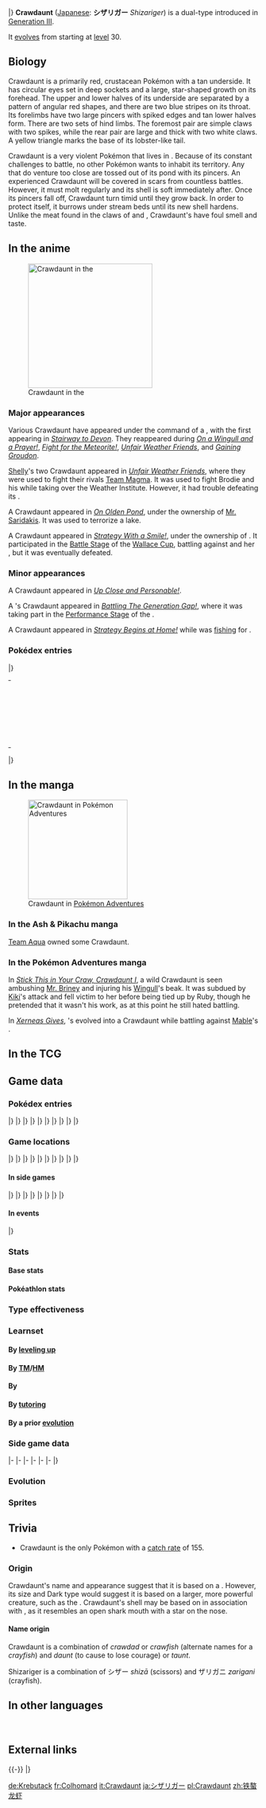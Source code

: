 {{PokémonPrevNext/Head|type=Water|type2=Dark}}
{{PokémonPrevNext/GO|species=Crawdaunt}}
{{PokémonPrevNext/Pokémon|type=Water|prevnum=341|prev=Corphish|nextnum=343|next=Baltoy|roundleft=bl|roundright=br}}
|}
{{Pokémon Infobox
|name=Crawdaunt
|jname=シザリガー
|jtranslit=Shizarigā
|tmname=Shizariger
|ndex=342
|hdex=130
|hdex6=135
|u2dex=280
|karea=Central
|kdex=052
|fbrow=072
|typebox=1
|type1=Water
|type2=Dark
|category=Rogue
|height-ftin=3'07"
|height-m=1.1
|weight-lbs=72.3
|weight-kg=32.8
|abilityn=d
|ability1=Hyper Cutter
|ability2=Shell Armor
|abilityd=Adaptability
|egggroupn=2
|egggroup1=Water 1
|egggroup2=Water 3
|eggcycles=15
|evtotal=2
|evat=2
|expyield=164
|oldexp=161
|lv100exp=1,640,000
|gendercode=127
|color=Red
|catchrate=155
|body=14
|pokefordex=crawdaunt
|generation=3
|friendship=70
}}
'''Crawdaunt''' ([[List of Japanese Pokémon names|Japanese]]: '''シザリガー''' ''Shizariger'') is a dual-type {{2t|Water|Dark}} {{OBP|Pokémon|species}} introduced in [[Generation III]].

It [[Evolution|evolves]] from {{p|Corphish}} starting at [[level]] 30.

==Biology==
Crawdaunt is a primarily red, crustacean Pokémon with a tan underside. It has circular eyes set in deep sockets and a large, star-shaped growth on its forehead. The upper and lower halves of its underside are separated by a pattern of angular red shapes, and there are two blue stripes on its throat. Its forelimbs have two large pincers with spiked edges and tan lower halves form. There are two sets of hind limbs. The foremost pair are simple claws with two spikes, while the rear pair are large and thick with two white claws. A yellow triangle marks the base of its lobster-like tail.

Crawdaunt is a very violent Pokémon that lives in {{DL|List of Pokémon by habitat|Water's-edge Pokémon|ponds}}. Because of its constant challenges to battle, no other Pokémon wants to inhabit its territory. Any that do venture too close are tossed out of its pond with its pincers. An experienced Crawdaunt will be covered in scars from countless battles. However, it must molt regularly and its shell is soft immediately after. Once its pincers fall off, Crawdaunt turn timid until they grow back. In order to protect itself, it burrows under stream beds until its new shell hardens. Unlike the meat found in the claws of {{p|Crabrawler}} and {{p|Clauncher}}, Crawdaunt's have foul smell and taste.

==In the anime==
[[File:Crawdaunt anime.png|thumb|left|250px|Crawdaunt in the {{pkmn|anime}}]]
===Major appearances===
Various Crawdaunt have appeared under the command of a {{tc|Team Aqua Grunt}}, with the first appearing in ''[[AG017|Stairway to Devon]]''. They reappeared during ''[[AG018|On a Wingull and a Prayer!]]'', ''[[AG054|Fight for the Meteorite!]]'', ''[[AG083|Unfair Weather Friends]]'', and ''[[AG097|Gaining Groudon]]''.

[[Shelly]]'s two Crawdaunt appeared in ''[[AG083|Unfair Weather Friends]]'', where they were used to fight their rivals [[Team Magma]]. It was used to fight Brodie and his {{DL|Brodie|Ditto}} while taking over the Weather Institute. However, it had trouble defeating its {{m|Transform|duplicate}}.

A Crawdaunt appeared in ''[[AG152|On Olden Pond]]'', under the ownership of [[Mr. Saridakis]]. It was used to terrorize a lake.

A Crawdaunt appeared in ''[[DP079|Strategy With a Smile!]]'', under the ownership of {{si|Kyle}}. It participated in the [[Contest Battle|Battle Stage]] of the [[Wallace Cup]], battling against {{an|Dawn}} and her {{TP|Dawn|Piplup}}, but it was eventually defeated.

===Minor appearances===
A Crawdaunt appeared in ''[[DP089|Up Close and Personable!]]''.

A {{pkmn|Coordinator}}'s Crawdaunt appeared in ''[[DP095|Battling The Generation Gap!]]'', where it was taking part in the [[Appeal|Performance Stage]] of the {{to|Celestic}} {{pkmn|Contest}}.

A Crawdaunt appeared in ''[[DP138|Strategy Begins at Home!]]'' while {{TRT}} was [[fishing]] for {{p|Goldeen}}.

===Pokédex entries===
{{Animedexheader|Hoenn}}
{{Animedexbody|AG017|Crawdaunt|Ash's Pokédex|Crawdaunt, the Rogue Pokémon. Crawdaunt are short-tempered, and quick to challenge opponents to battle. It is said that no other Pokémon can live in areas inhabited by Crawdaunt.}}
|}
{| width="100%" style="background: #{{colorschemedark|Hoenn}}"
|-
| width="100%" style="text-align:right; background: #{{colorschemelight|Hoenn}}; {{roundybottom|10px}}" | <small>''' ''Advanced Generation'' series entries continue below.'''</small>
|}
|}
{{Animedexheader|Emerald}}
{{Animedexbody|AG152|Crawdaunt|May's Pokédex|Crawdaunt, the Rogue Pokémon. Has a violent nature that compels it to challenge other living things. Other lifeforms refuse to live in ponds inhabited by this Pokémon, making them desolate places.}}
{{Animedexfooter/Pokémon|''Advanced Generation''|Emerald}}

==In the manga==
[[File:Crawdaunt Adventures.png|thumb|200px|Crawdaunt in [[Pokémon Adventures]]]]
===In the Ash & Pikachu manga===
[[Team Aqua]] owned some Crawdaunt.

===In the Pokémon Adventures manga===
In ''[[PS192|Stick This in Your Craw, Crawdaunt I]]'', a wild Crawdaunt is seen ambushing [[Mr. Briney]] and injuring his [[Peeko|Wingull]]'s beak. It was subdued by [[Kiki]]'s {{m|Double-Edge}} attack and fell victim to her {{a|Cute Charm}} before being tied up by Ruby, though he pretended that it wasn't his work, as at this point he still hated battling.

In ''[[PAXY38|Xerneas Gives]]'', {{adv|Tierno}}'s {{p|Corphish}} evolved into a Crawdaunt while battling against [[Mable]]'s {{p|Houndoom}}.

==In the TCG==
{{main|Crawdaunt (TCG)}}

==Game data==
===Pokédex entries===
{{Dex/Header|type=Water|type2=Dark}}
{{Dex/NA|gen=III}}
{{Dex/Gen|gen=III}}
{{Dex/Entry1|v=Ruby|t=FFF|entry=Crawdaunt has an extremely violent nature that compels it to challenge other living things to battle. Other life-forms refuse to live in ponds inhabited by this Pokémon, making them desolate places.}}
{{Dex/Entry1|v=Sapphire|t=FFF|entry=Crawdaunt molts (sheds) its shell regularly. Immediately after molting, its shell is soft and tender. Until the shell {{m|harden}}s, this Pokémon hides in its streambed burrow to avoid attack from its foes.}}
{{Dex/Entry1|v=Emerald|t=FFF|entry=A brutish Pokémon that loves to battle. A veteran Crawdaunt that has prevailed in hundreds of battles has giant pincers marked with countless scars.}}
{{Dex/Entry2|v=FireRed|v2=LeafGreen|entry=A rough customer that wildly flails its giant claws. It is said to be extremely hard to raise.}}
|}
|}
{{Dex/Gen|gen=IV}}
{{Dex/Entry3|v=Diamond|v2=Pearl|v3=Platinum|entry=It is a ruffian that uses its pincers to pick up and toss out other Pokémon from its pond.}}
{{Dex/Entry2|v=HeartGold|v2=SoulSilver|entry=A brutish Pokémon that loves to battle. It will crash itself into any foe that approaches its nest.}}
|}
|}
{{Dex/Gen|gen=V}}
{{Dex/Entry2|v=Black|v2=White|t=FFF|entry=It is a ruffian that uses its pincers to pick up and toss out other Pokémon from its pond.}}
{{Dex/Entry2|v=Black 2|v2=White 2|t=FFF|entry=Loving to battle, this Pokémon pinches all Pokémon that enter its territory with its pincers and throws them out.}}
|}
|}
{{Dex/Gen|gen=VI}}
{{Dex/Entry1|v=X|t=FFF|entry=It is a ruffian that uses its pincers to pick up and toss out other Pokémon from its pond.}}
{{Dex/Entry1|v=Y|entry=Loving to battle, this Pokémon pinches all Pokémon that enter its territory with its pincers and throws them out.}}
{{Dex/Entry1|t=FFF|v=Omega Ruby|entry=Crawdaunt has an extremely violent nature that compels it to challenge other living things to battle. Other life-forms refuse to live in ponds inhabited by this Pokémon, making them desolate places.}}
{{Dex/Entry1|t=FFF|v=Alpha Sapphire|entry=Crawdaunt molts (sheds) its shell regularly. Immediately after molting, its shell is soft and tender. Until the shell hardens, this Pokémon hides in its streambed burrow to avoid attack from its foes.}}
|}
|}
{{Dex/Gen|gen=VII}}
{{Dex/Entry1|v=Ultra Sun|entry=Its temperament is rough and it loves to fight, but as soon as its pincers break off, it turns cowardly. It stays timid until they grow back.}}
{{Dex/Entry1|v=Ultra Moon|entry=Its pincers often fall off. Unlike with Crabrawler or Clauncher, the meat in its claws is utterly nasty and stinking.}}
|}
|}
{{Dex/Footer}}

===Game locations===
{{Availability/Header|type=Water|type2=Dark}}
{{Availability/NA|gen=III}}
{{Availability/Gen|gen=III}}
{{Availability/Entry2|v=Ruby|v2=Sapphire|t=FFF|t2=FFF|area=[[Evolution|Evolve]] {{p|Corphish}}}}
{{Availability/Entry1|v=Emerald|t=FFF|area=[[Evolution|Evolve]] {{p|Corphish}}}}
{{Availability/Entry2/None|v=FireRed|v2=LeafGreen}}
{{Availability/Entry1/None|v=Colosseum}}
{{Availability/Entry1/None|v=XD|link=Pokémon XD: Gale of Darkness}}
|}
|}
{{Availability/Gen|gen=IV}}
{{Availability/Entry2|v=Diamond|v2=Pearl|area=[[Celestic Town]] ({{DL|Fishing|Super Rod}})}}
{{Availability/Entry1|v=Platinum|area=[[Celestic Town]] ({{DL|Fishing|Super Rod}})}}
{{Availability/Entry2|v=HeartGold|v2=SoulSilver|area=[[Evolution|Evolve]] {{p|Corphish}}}}
{{Availability/Entry1|v=Pal Park|color={{locationcolor/light|water}}|link=Pal Park|area={{DL|List of Pokémon by Pal Park location|Pond}}}}
|}
|}
{{Availability/Gen|gen=V}}
{{Availability/Entry1/None|v=Black}}
{{Availability/Entry1|v=White|area=[[Evolution|Evolve]] {{p|Corphish}}}}
{{Availability/Entry2|v=Black 2|v2=White 2|t=FFF|area={{rt|3|Unova}} and [[Striaton City]] ({{m|Surf}}ing in {{DL|Phenomenon|rippling water}})}}
|}
|}
{{Availability/Gen|gen=VI}}
{{Availability/Entry2|v=X|v2=Y|t=FFF|area={{rt|3|Kalos}} and [[Parfum Palace]] ({{DL|Fishing|Super Rod}})<br>[[Friend Safari]] ([[Friend Safari#Dark-type Safari|Dark]])}}
{{Availability/Entry2|v=Omega Ruby|v2=Alpha Sapphire|t=FFF|t2=FFF|area=[[Route]]s {{rtn|117|Hoenn}} and {{rtn|123|Hoenn}} ({{DL|Fishing|Super Rod}})}}
|}
|}
{{Availability/Gen|gen=VII}}
{{Availability/Entry2/None|v=Sun|v2=Moon}}
{{Availability/Entry2|v=Ultra Sun|v2=Ultra Moon|area=[[Vast Poni Canyon]] ([[SOS Battle]])}}
|}
|}
{{Availability/Footer}}

====In side games====
{{Availability/Header|type=Water|type2=Dark}}
{{Availability/NA|gen=III}}
{{Availability/Gen|gen=III}}
{{Availability/Entry1|v=Pinball: R&S|link=Pokémon Pinball: Ruby & Sapphire|color={{ruby color}}|t=fff|area=[[Evolution|Evolve]] {{p|Corphish}}}}
{{Availability/Entry1|v=Trozei!|color={{yellow color}}|area=[[Secret Storage 8]], Endless Level 13, Forever Level 13, [[Mr. Who's Den]]}}
{{Availability/Entry2|v=MD Red|v2=MD Blue|link=Pokémon Mystery Dungeon: Red Rescue Team and Blue Rescue Team|area=[[Evolution|Evolve]] {{p|Corphish}}}}
{{Availability/Entry1|v=Ranger|link=Pokémon Ranger (game)|area=[[Waterworks]]}}
|}
|}
{{Availability/Gen|gen=IV}}
{{Availability/Entry2|v=MD Time|v2=MD Darkness|link=Pokémon Mystery Dungeon: Explorers of Time and Explorers of Darkness|area=[[Lake Afar]] (B1-B24)}}
{{Availability/Entry1|v=MD Sky|link=Pokémon Mystery Dungeon: Explorers of Sky|area=[[Lake Afar]] (B1-B24)}}
<!--{{Availability/Entry1|v=MD Stormy|link=Pokémon Mystery Dungeon (WiiWare)|color={{fire color}}|area=}}-->
|}
|}
{{Availability/Gen|gen=V}}
{{Availability/Entry1|1|v=Rumble Blast|color={{fire color}}|area=Desert: [[Sunny Seashore]]}}
{{Availability/Entry1|1|v=Rumble U|color={{fire color}}|area=[[Vehicle Gallery#The Electrifying Tynamo|Vehicle Gallery: The Electrifying Tynamo]]}}
|}
|}
{{Availability/Gen|gen=VI}}
{{Availability/Entry1|1|v=Battle Trozei|color={{defense color}}|area=[[Safari Jungle#Wednesday Stage 2|Safari Jungle: Stage 2]]{{dotw|We}}}}
{{Availability/Entry1|1|v=Shuffle|color={{beauty color}}|area=[[Nacht Carnival|Nacht Carnival: Stage 527]]}}
{{Availability/Entry1|1|v=Rumble World|color={{fire color}}|area=[[Sapphire Sea#Sea of Origin|Sapphire Sea: Sea of Origin]] <small>(All Areas)</small>, [[Fairy Land#Rippling Shoal|Fairy Land: Rippling Shoal]] <small>(All Areas)</small>}}
|}
|}
{{Availability/Footer}}

====In events====
{{eventAvail/h|type=Water|type2=Dark}}
{{eventAvail|{{gameabbrev3|RS}}|Monster Week 2 Crawdaunt|English|United States|50|October 25 to 31, 2003|link=List of PCNY event Pokémon distributions in Generation III#Level 50 Crawdaunt}}
{{eventAvail|{{gameabbrev3|RS}}|Monster Week 2 Crawdaunt|English|United States|100|October 25 to 31, 2003|link=List of PCNY event Pokémon distributions in Generation III#Level 100 Crawdaunt}}
|}

===Stats===
====Base stats====
{{BaseStats
|type=Water
|type2=Dark
|HP=     63
|Attack=120
|Defense=85
|SpAtk=  90
|SpDef=  55
|Speed=  55}}

====Pokéathlon stats====
{{Pokéthlon
|type=Water
|type2=Dark
|Speed=2
|SpeedMax=3
|Power=4
|PowerMax=5
|Technique=3
|TechniqueMax=4
|Stamina=3
|StaminaMax=4
|Jump=2
|JumpMax=3
}}

===Type effectiveness===
{{TypeEffectiveness
|type1=Water
|type2=Dark
|Normal=  100
|Fighting=200
|Flying=  100
|Poison=  100
|Ground=  100
|Rock=    100
|Bug=     200
|Ghost=    50
|Steel=    50
|Fire=     50
|Water=    50
|Grass=   200
|Electric=200
|Psychic=   0
|Ice=      50
|Dragon=  100
|Dark=     50
|Fairy=   200
|notes=yes
|dark=yes
|newpsychic=1}}

===Learnset===
====By [[Level|leveling up]]====
{{learnlist/levelh/7|Crawdaunt|Water|Dark|3}}
{{learnlist/level7|1|Swift|Normal|Special|60|&mdash;|20}}
{{learnlist/level7|1|Bubble|Water|Special|40|100|30||'''}}
{{learnlist/level7|1|Harden|Normal|Status|&mdash;|&mdash;|30}}
{{learnlist/level7|1|Vice Grip|Normal|Physical|55|100|30}}
{{learnlist/level7|1|Leer|Normal|Status|&mdash;|100|30}}
{{learnlist/level7|{{tt|Evo.|Learned upon evolving}}|Swift|Normal|Special|60|&mdash;|20}}
{{learnlist/level7|5|Harden|Normal|Status|&mdash;|&mdash;|30}}
{{learnlist/level7|7|Vice Grip|Normal|Physical|55|100|30}}
{{learnlist/level7|10|Leer|Normal|Status|&mdash;|100|30}}
{{learnlist/level7|14|Bubble Beam|Water|Special|65|100|20||'''}}
{{learnlist/level7|17|Protect|Normal|Status|&mdash;|&mdash;|10}}
{{learnlist/level7|20|Double Hit|Normal|Physical|35|90|10}}
{{learnlist/level7|23|Knock Off|Dark|Physical|65|100|20||'''}}
{{learnlist/level7|26|Night Slash|Dark|Physical|70|100|15||'''}}
{{learnlist/level7|32|Razor Shell|Water|Physical|75|95|10||'''}}
{{learnlist/level7|36|Taunt|Dark|Status|&mdash;|100|20}}
{{learnlist/level7|40|Swords Dance|Normal|Status|&mdash;|&mdash;|20}}
{{learnlist/level7|43|Crunch|Dark|Physical|80|100|15||'''}}
{{learnlist/level7|48|Crabhammer|Water|Physical|100|90|10||'''}}
{{learnlist/level7|54|Guillotine|Normal|Physical|&mdash;|&mdash;|5}}
{{learnlist/levelf/7|Crawdaunt|Water|Dark|3}}

====By [[TM]]/[[HM]]====
{{learnlist/tmh/7|Crawdaunt|Water|Dark|3}}
{{learnlist/tm7|TM06|Toxic|Poison|Status|&mdash;|90|10}}
{{learnlist/tm7|TM07|Hail|Ice|Status|&mdash;|&mdash;|10}}
{{learnlist/tm7|TM10|Hidden Power|Normal|Special|60|100|15}}
{{learnlist/tm7|TM12|Taunt|Dark|Status|&mdash;|100|20}}
{{learnlist/tm7|TM13|Ice Beam|Ice|Special|90|100|10}}
{{learnlist/tm7|TM14|Blizzard|Ice|Special|110|70|5}}
{{learnlist/tm7|TM15|Hyper Beam|Normal|Special|150|90|5}}
{{learnlist/tm7|TM17|Protect|Normal|Status|&mdash;|&mdash;|10}}
{{learnlist/tm7|TM18|Rain Dance|Water|Status|&mdash;|&mdash;|5}}
{{learnlist/tm7|TM21|Frustration|Normal|Physical|&mdash;|100|20}}
{{learnlist/tm7|TM27|Return|Normal|Physical|&mdash;|100|20}}
{{learnlist/tm7|TM31|Brick Break|Fighting|Physical|75|100|15}}
{{learnlist/tm7|TM32|Double Team|Normal|Status|&mdash;|&mdash;|15}}
{{learnlist/tm7|TM34|Sludge Wave|Poison|Special|95|100|10}}
{{learnlist/tm7|TM36|Sludge Bomb|Poison|Special|90|100|10}}
{{learnlist/tm7|TM39|Rock Tomb|Rock|Physical|60|95|15}}
{{learnlist/tm7|TM40|Aerial Ace|Flying|Physical|60|&mdash;|20}}
{{learnlist/tm7|TM42|Facade|Normal|Physical|70|100|20}}
{{learnlist/tm7|TM44|Rest|Psychic|Status|&mdash;|&mdash;|10}}
{{learnlist/tm7|TM45|Attract|Normal|Status|&mdash;|100|15}}
{{learnlist/tm7|TM48|Round|Normal|Special|60|100|15}}
{{learnlist/tm7|TM54|False Swipe|Normal|Physical|40|100|40}}
{{learnlist/tm7|TM55|Scald|Water|Special|80|100|15||'''}}
{{learnlist/tm7|TM56|Fling|Dark|Physical|&mdash;|100|10||'''}}
{{learnlist/tm7|TM66|Payback|Dark|Physical|50|100|10||'''}}
{{learnlist/tm7|TM68|Giga Impact|Normal|Physical|150|90|5}}
{{learnlist/tm7|TM75|Swords Dance|Normal|Status|&mdash;|&mdash;|20}}
{{learnlist/tm7|TM80|Rock Slide|Rock|Physical|75|90|10}}
{{learnlist/tm7|TM81|X-Scissor|Bug|Physical|80|100|15}}
{{learnlist/tm7|TM87|Swagger|Normal|Status|&mdash;|85|15}}
{{learnlist/tm7|TM88|Sleep Talk|Normal|Status|&mdash;|&mdash;|10}}
{{learnlist/tm7|TM90|Substitute|Normal|Status|&mdash;|&mdash;|10}}
{{learnlist/tm7|TM94|Surf|Water|Special|90|100|15||'''}}
{{learnlist/tm7|TM95|Snarl|Dark|Special|55|95|15||'''}}
{{learnlist/tm7|TM96|Nature Power|Normal|Status|&mdash;|&mdash;|20}}
{{learnlist/tm7|TM97|Dark Pulse|Dark|Special|80|100|15||'''}}
{{learnlist/tm7|TM98|Waterfall|Water|Physical|80|100|15||'''}}
{{learnlist/tm7|TM100|Confide|Normal|Status|&mdash;|&mdash;|20}}
{{learnlist/tmf/7|Crawdaunt|Water|Dark|3}}

====By {{pkmn|breeding}}====
{{learnlist/breedh/7|Crawdaunt|Water|Dark|3}}
{{learnlist/breed7|{{MSP|138|Omanyte}}{{MSP|139|Omastar}}{{MSP|140|Kabuto}}{{MSP|141|Kabutops}}{{MSP|222|Corsola}}{{MSP|345|Lileep}}<br>{{MSP|346|Cradily}}{{MSP|347|Anorith}}{{MSP|348|Armaldo}}{{MSP|369|Relicanth}}{{MSP|564|Tirtouga}}{{MSP|565|Carracosta}}<br>{{MSP|566|Archen}}{{MSP|567|Archeops}}{{MSP|688|Binacle}}{{MSP|689|Barbaracle}}|Ancient Power|Rock|Special|60|100|5}}
{{learnlist/breed7|{{MSP|055|Golduck}}{{MSP|086|Seel}}{{MSP|087|Dewgong}}{{MSP|140|Kabuto}}{{MSP|141|Kabutops}}{{MSP|283|Surskit}}<br>{{MSP|395|Empoleon}}{{MSP|400|Bibarel}}{{MSP|418|Buizel}}{{MSP|419|Floatzel}}{{MSP|564|Tirtouga}}{{MSP|565|Carracosta}}<br>{{MSP|594|Alomomola}}{{MSP|692|Clauncher}}{{MSP|693|Clawitzer}}{{MSP|728|Popplio}}{{MSP|729|Brionne}}{{MSP|730|Primarina}}|Aqua Jet|Water|Physical|40|100|20||'''}}
{{learnlist/breed7|{{MSP|060|Poliwag}}{{MSP|061|Poliwhirl}}{{MSP|131|Lapras}}{{MSP|363|Spheal}}{{MSP|364|Sealeo}}{{MSP|365|Walrein}}<br>{{MSP|422|Shellos}}{{MSP|423|Gastrodon}}|Body Slam|Normal|Physical|85|100|15}}
{{learnlist/breed7|{{MSP|158|Totodile}}{{MSP|159|Croconaw}}{{MSP|160|Feraligatr}}|Chip Away|Normal|Physical|70|100|20}}
{{learnlist/breed7|{{MSP|183|Marill}}{{MSP|184|Azumarill}}{{MSP|369|Relicanth}}|Double-Edge|Normal|Physical|120|100|15}}
{{learnlist/breed7|{{MSP|116|Horsea}}{{MSP|117|Seadra}}{{MSP|230|Kingdra}}{{MSP|147|Dratini}}{{MSP|148|Dragonair}}{{MSP|149|Dragonite}}|Dragon Dance|Dragon|Status|&mdash;|&mdash;|20}}
{{learnlist/breed7|{{MSP|258|Mudkip}}{{MSP|259|Marshtomp}}{{MSP|260|Swampert}}{{MSP|566|Archen}}{{MSP|567|Archeops}}|Endeavor|Normal|Physical|&mdash;|100|5}}
{{learnlist/breed7|{{MSP|271|Lombre}}{{MSP|341|Corphish}}{{MSP|342|Crawdaunt}}{{MSP|451|Skorupi}}{{MSP|452|Drapion}}|Knock Off|Dark|Physical|65|100|20||'''}}
{{learnlist/breed7|{{MSP|098|Krabby}}{{MSP|099|Kingler}}{{MSP|347|Anorith}}{{MSP|348|Armaldo}}{{MSP|394|Prinplup}}{{MSP|395|Empoleon}}|Metal Claw|Steel|Physical|50|95|35}}
{{learnlist/breed7|{{MSP|098|Krabby}}{{MSP|099|Kingler}}{{MSP|194|Wooper}}{{MSP|195|Quagsire}}{{MSP|258|Mudkip}}{{MSP|347|Anorith}}<br>{{MSP|348|Armaldo}}{{MSP|369|Relicanth}}{{MSP|422|Shellos}}{{MSP|423|Gastrodon}}{{MSP|618|Stunfisk}}{{MSP|771|Pyukumuku}}|Mud Sport|Ground|Status|&mdash;|&mdash;|15}}
{{learnlist/breed7|{{MSP|158|Totodile}}{{MSP|159|Croconaw}}{{MSP|160|Feraligatr}}{{MSP|183|Marill}}{{MSP|184|Azumarill}}{{MSP|399|Bidoof}}<br>{{MSP|400|Bibarel}}{{MSP|686|Inkay}}{{MSP|687|Malamar}}|Superpower|Fighting|Physical|120|100|5}}
{{learnlist/breed7|{{MSP|686|Inkay}}{{MSP|687|Malamar}}|Switcheroo|Dark|Status|&mdash;|100|10}}
{{learnlist/breed7|{{MSP|199|Slowking}}|Trump Card|Normal|Special|&mdash;|&mdash;|5}}
{{learnlist/breedf/7|Crawdaunt|Water|Dark|3}}

====By [[Move Tutor|tutoring]]====
{{learnlist/tutorh/7|Crawdaunt|Water|Dark|3}}
{{learnlist/tutor7|Endeavor|Normal|Physical|—|100|5|||no|yes}}
{{learnlist/tutor7|Icy Wind|Ice|Special|55|95|15|||no|yes}}
{{learnlist/tutor7|Iron Defense|Steel|Status|—|—|15|||no|yes}}
{{learnlist/tutor7|Knock Off|Dark|Physical|65|100|20||'''|no|yes}}
{{learnlist/tutor7|Liquidation|Water|Physical|85|100|10||'''|no|yes}}
{{learnlist/tutor7|Snore|Normal|Special|50|100|15|||no|yes}}
{{learnlist/tutor7|Spite|Ghost|Status|—|100|10|||no|yes}}
{{learnlist/tutor7|Superpower|Fighting|Physical|120|100|5|||no|yes}}
{{learnlist/tutor7|Water Pulse|Water|Special|60|100|20||'''|no|yes}}
{{learnlist/tutorf/7|Crawdaunt|Water|Dark|3}}

====By a prior [[evolution]]====
{{Learnlist/prevoh/7|Crawdaunt|Water|Dark|3}}
{{Learnlist/prevo7null}}
{{Learnlist/prevof/7|Crawdaunt|Water|Dark|3}}

===Side game data===
{{Spindata/Head|type=Water|type2=Dark}}
{{Spindata/PinballRS|col=3|type=Water|ndex=342|acquisition=Evolve|evolved=yes}}
{{Spindata/Trozei|col=3|type=Water|ndex=342|rarity=Rare}}
|-
{{Spindata/MDRB|col=6|type=Water|ndex=342
|body=1
|rate=Evolve
|area=Turtleshell Pond
|P1=My two pincers can destroy anything!
|P2=Things aren't looking good. Not with my health down to half.
|P3=I'm on my last legs... My prized pincers have failed me...
|PL=OK! Leveled up! My pincers are primed with power!
}}
|-
{{Spindata/MDTDS|col=6|type=Water|ndex=342
|body=1
|rate=-12
|IQ=B
}}
|-
{{Spindata/Ranger|col=6|type=Water
|group=Dark
|assist=Water
|fieldpower=3
|field=Cut
|loop=10
|MinEXP=40
|MaxEXP=65
|browser=Crawdaunt {{m|Crabhammer|attacks with its big pincers}}. They have sharp cutting edges!
}}
|-
{{Spindata/RumbleBlast|col=6|type=Water
|att=4
|def=3
|speed=3
}}
|-
{{Spindata/Battle Trozei|col=3|type=Water|ndex=342
|power=2
}}
{{Spindata/Shuffle|col=3|type=Water|ndex=342|num=665
|min=60
|max=105
|raisemaxlevel=5
|skill=Block Smash+
|skilldesc=Sometimes clears three unbreakable-block disruptions.
}}
|-
{{Spindata/GO|col=6|type=Water|ndex=342
|hatch=N/A
|buddy=3
|evolution=N/A
|stamina=126
|attack=224
|defense=156
|fast={{m|Waterfall}}, {{m|Snarl}}
|special={{m|Vice Grip}}, {{m|Bubble Beam}}, {{m|Night Slash}}
}}
|}

===Evolution===
{{Evobox-2
|type1=Water
|type2=Dark
|pictype=art
|no1=341
|name1=Corphish
|type1-1=Water
|evo1={{bag|Rare Candy}}<br>{{color2|000|Level|Level 30}}
|no2=342
|name2=Crawdaunt
|type1-2=Water
|type2-2=Dark}}

===Sprites===
{{Spritebox/Header|type=Water|type2=Dark}}
{{Spritebox/NA|gen=III}}
{{Spritebox/3|ndex=342}}
{{Spritebox/4|ndex=342}}
{{Spritebox/5|ndex=342}}
{{Spritebox/6|ndex=342}}
{{Spritebox/7|ndex=342}}
{{Spritebox/Footer|342|Crawdaunt}}

==Trivia==
* Crawdaunt is the only Pokémon with a [[catch rate]] of 155.

===Origin===
Crawdaunt's name and appearance suggest that it is based on a {{wp|red swamp crayfish}}. However, its size and Dark type would suggest it is based on a larger, more powerful creature, such as the {{wp|lobster}}. Crawdaunt's shell may be based on {{wp|batesian mimicry}} in association with {{p|Sharpedo}}, as it resembles an open shark mouth with a star on the nose.

====Name origin====
Crawdaunt is a combination of ''crawdad'' or ''crawfish'' (alternate names for a ''crayfish'') and ''daunt'' (to cause to lose courage) or ''taunt''.

Shizariger is a combination of シザー ''shizā'' (scissors) and ザリガニ ''zarigani'' (crayfish).

==In other languages==
{{Other languages|type=Water|type2=Dark
|ja=シザリガー ''Shizariger''|jameaning=From {{tt|シザー ''shizā''|scissors}} and {{tt|ザリガニ ''zarigani''|crayfish}}
|fr=Colhomard|frmeaning=From ''{{tt|homard|lobster}}''
|es=Crawdaunt|esmeaning=Same as English name
|de=Krebutack|demeaning=From ''{{tt|Krebs|crayfish}}'' and ''attack''
|it=Crawdaunt|itmeaning=Same as English name
|ko=가재장군 ''Gazezanggun''|komeaning=From {{tt|가재 ''gajae''|lobster}} and {{tt|장군 (將軍) ''janggun''|commander}}
|zh_cmn=鐵螯龍蝦 ''Tiě'áolóngxiā''|zh_cmnmeaning=From {{tt|鐵螯 ''tiě'áo''|iron claw}}, {{tt|龍蝦 ''lóngxiā''|lobster}}, and {{tt|小龍蝦 ''xiǎo​lóng​xiā'' or 螯蝦 ''áoxiā''|crayfish}}
|hi=क्रौडौंट ''Crawdaunt''|himeaning=Transliteration of English name
|ru=Кроудонт ''Kroudont''|rumeaning=Transcription of English name
}}
<br clear="left">

==External links==

{{-}}
{{PokémonPrevNext/Head|type=Water|type2=Dark}}
{{PokémonPrevNext/Pokémon|type=Water|prevnum=341|prev=Corphish|nextnum=343|next=Baltoy}}
|}
{{Project Pokédex notice}}

[[de:Krebutack]]
[[fr:Colhomard]]
[[it:Crawdaunt]]
[[ja:シザリガー]]
[[pl:Crawdaunt]]
[[zh:铁螯龙虾]]